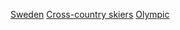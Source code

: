 [[Category:各國奧運越野滑雪運動員|Sweden]]
[[Category:瑞典冬季奥运运动员|Cross-country skiers]]
[[Category:瑞典越野滑雪運動員|Olympic]]